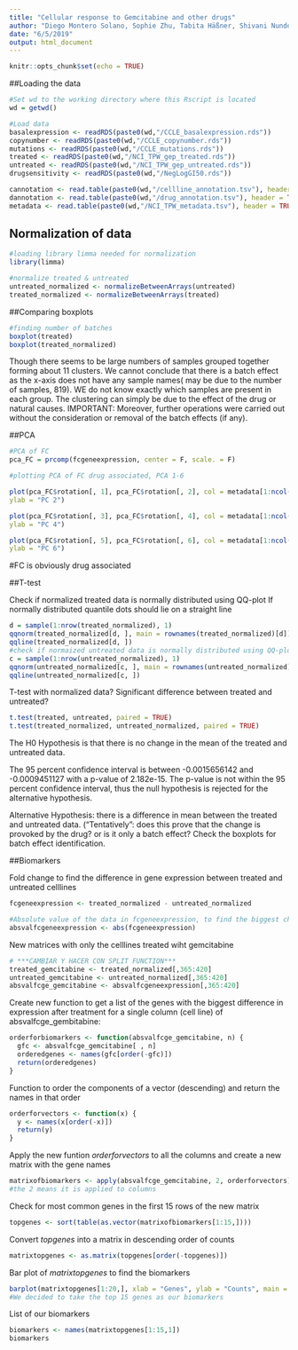 ```yaml
---
title: "Cellular response to Gemcitabine and other drugs"
author: "Diego Montero Solano, Sophie Zhu, Tabita Häßner, Shivani Nundoo"
date: "6/5/2019"
output: html_document
---
```


```r
knitr::opts_chunk$set(echo = TRUE)
```

##Loading the data

```r
#Set wd to the working directory where this Rscript is located
wd = getwd()

#Load data
basalexpression <- readRDS(paste0(wd,"/CCLE_basalexpression.rds"))
copynumber <- readRDS(paste0(wd,"/CCLE_copynumber.rds"))
mutations <- readRDS(paste0(wd,"/CCLE_mutations.rds"))
treated <- readRDS(paste0(wd,"/NCI_TPW_gep_treated.rds"))
untreated <- readRDS(paste0(wd,"/NCI_TPW_gep_untreated.rds"))
drugsensitivity <- readRDS(paste0(wd,"/NegLogGI50.rds"))

cannotation <- read.table(paste0(wd,"/cellline_annotation.tsv"), header = TRUE, sep ="\t", stringsAsFactors = TRUE)
dannotation <- read.table(paste0(wd,"/drug_annotation.tsv"), header = TRUE, sep ="\t", stringsAsFactors = TRUE)
metadata <- read.table(paste0(wd,"/NCI_TPW_metadata.tsv"), header = TRUE, sep ="\t", stringsAsFactors = TRUE)
```

## Normalization of data

```r
#loading library limma needed for normalization
library(limma)

#normalize treated & untreated
untreated_normalized <- normalizeBetweenArrays(untreated)
treated_normalized <- normalizeBetweenArrays(treated)
```

##Comparing boxplots

```r

#finding number of batches 
boxplot(treated)
boxplot(treated_normalized) 
```
Though there seems to be large numbers of samples grouped together forming about 11 clusters. We cannot conclude that there is a batch effect as the x-axis does not have any sample names( may be due to the number of samples, 819). WE do not know exactly which samples are present in each group. The clustering can simply be due to the effect of the drug or natural causes. IMPORTANT: Moreover, further operations were carried out without the consideration or removal of the batch effects (if any).

##PCA

```r
#PCA of FC 
pca_FC = prcomp(fcgeneexpression, center = F, scale. = F)

#plotting PCA of FC drug associated, PCA 1-6

plot(pca_FC$rotation[, 1], pca_FC$rotation[, 2], col = metadata[1:ncol(untreated), "drug"], pch = 19, xlab = "PC 1", 
ylab = "PC 2")

plot(pca_FC$rotation[, 3], pca_FC$rotation[, 4], col = metadata[1:ncol(untreated), "drug"], pch = 19, xlab = "PC 3", 
ylab = "PC 4")

plot(pca_FC$rotation[, 5], pca_FC$rotation[, 6], col = metadata[1:ncol(untreated), "drug"], pch = 19, xlab = "PC 5", 
ylab = "PC 6")
```

#FC is obviously drug associated

##T-test

Check if normalized treated data is normally distributed using QQ-plot
If normally distributed quantile dots should lie on a straight line 

```r
d = sample(1:nrow(treated_normalized), 1)
qqnorm(treated_normalized[d, ], main = rownames(treated_normalized)[d])
qqline(treated_normalized[d, ])
#check if normaized untreated data is normally distributed using QQ-plot
c = sample(1:nrow(untreated_normalized), 1)
qqnorm(untreated_normalized[c, ], main = rownames(untreated_normalized)[c])
qqline(untreated_normalized[c, ])
```

T-test with normalized data? Significant difference between treated and untreated?

```r
t.test(treated, untreated, paired = TRUE)
t.test(treated_normalized, untreated_normalized, paired = TRUE)
```

The H0 Hypothesis is that there is no change in the mean of the treated and untreated data.

The 95 percent confidence interval is between -0.0015656142 and -0.0009451127 with a p-value of 2.182e-15.
The p-value is not within the 95 percent confidence interval, thus the null hypothesis is rejected for the alternative hypothesis.

Alternative Hypothesis: there is a difference in mean between the treated and untreated data. ("Tentatively": does this prove that the change is provoked by the drug? or is it only a batch effect? Check the boxplots for batch effect identification.

##Biomarkers

Fold change to find the difference in gene expression between treated and untreated celllines 

```r
fcgeneexpression <- treated_normalized - untreated_normalized

#Absolute value of the data in fcgeneexpression, to find the biggest changes, regardless of if they are up- or down-regulated
absvalfcgeneexpression <- abs(fcgeneexpression)
```

New matrices with only the celllines treated wiht gemcitabine

```r
# ***CAMBIAR Y HACER CON SPLIT FUNCTION***
treated_gemcitabine <- treated_normalized[,365:420]
untreated_gemcitabine <- untreated_normalized[,365:420]
absvalfcge_gemcitabine <- absvalfcgeneexpression[,365:420]
```

Create new function to get a list of the genes with the biggest difference in expression after treatment for a single column (cell line) of absvalfcge_gembitabine:

```r
orderforbiomarkers <- function(absvalfcge_gemcitabine, n) {
  gfc <- absvalfcge_gemcitabine[ , n]
  orderedgenes <- names(gfc[order(-gfc)])
  return(orderedgenes)
}
```

Function to order the components of a vector (descending) and return the names in that order

```r
orderforvectors <- function(x) {
  y <- names(x[order(-x)])
  return(y)
}
```

Apply the new funtion *orderforvectors* to all the columns and create a new matrix with the gene names

```r
matrixofbiomarkers <- apply(absvalfcge_gemcitabine, 2, orderforvectors) 
#the 2 means it is applied to columns
```

Check for most common genes in the first 15 rows of the new matrix

```r
topgenes <- sort(table(as.vector(matrixofbiomarkers[1:15,])))
```

Convert *topgenes* into a matrix in descending order of counts

```r
matrixtopgenes <- as.matrix(topgenes[order(-topgenes)])
```

Bar plot of *matrixtopgenes* to find the biomarkers

```r
barplot(matrixtopgenes[1:20,], xlab = "Genes", ylab = "Counts", main = "Top differentially expressed genes")
#We decided to take the top 15 genes as our biomarkers
```

List of our biomarkers

```r
biomarkers <- names(matrixtopgenes[1:15,1])
biomarkers
```
